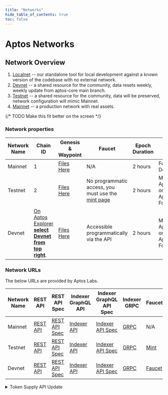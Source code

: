```yaml
---
title: "Networks"
hide_table_of_contents: true
toc: false
---
```


# Aptos Networks

## Network Overview

1. [Localnet](http://127.0.0.1:8080) -- our standalone tool for local development against a known version of the codebase with no external network.
2. [Devnet](https://api.devnet.aptoslabs.com/v1/spec#/) -- a shared resource for the community, data resets weekly, weekly update from aptos-core main branch.
3. [Testnet](https://api.testnet.aptoslabs.com/v1/spec#/) -- a shared resource for the community, data will be preserved, network configuration will mimic Mainnet.
4. [Mainnet](https://api.mainnet.aptoslabs.com/v1/spec#/) -- a production network with real assets.

{/* TODO Make this fit better on the screen */}

### Network properties

| Network Name | Chain ID                                                                                              | Genesis & Waypoint                                                           | Faucet                                                                | Epoch Duration | Network Provider                                    | Release Cadence | Wipe Cadence |
|--------------|-------------------------------------------------------------------------------------------------------|------------------------------------------------------------------------------|-----------------------------------------------------------------------|----------------|-----------------------------------------------------|-----------------|--------------|
| Mainnet      | 1                                                                                                     | [Files Here](https://github.com/aptos-labs/aptos-networks/tree/main/mainnet) | N/A                                                                   | 2 hours        | Fully Decentralized                                 | Monthly, varies | Never        |
| Testnet      | 2                                                                                                     | [Files Here](https://github.com/aptos-labs/aptos-networks/tree/main/testnet) | No programmatic access, you must use the [mint page](/network/faucet) | 2 hours        | Managed by Aptos Labs on behalf of Aptos Foundation | Monthly, varies | Never        |
| Devnet       | [On Aptos Explorer **select Devnet from top right**](https://explorer.aptoslabs.com/?network=Devnet). | [Files Here](https://github.com/aptos-labs/aptos-networks/tree/main/devnet)  | Accessible programmatically via the API                               | 2 hours        | Managed by Aptos Labs on behalf of Aptos Foundation | Weekly          | On update    |


### Network URLs

The below URLs are provided by Aptos Labs.

| Network Name | REST API                                         | REST API Spec                                                | Indexer GraphQL API                                         | Indexer GraphQL API Spec                                                                                          | Indexer GRPC                               | Faucet                                          | Current Token Supply API                                |
|--------------|--------------------------------------------------|--------------------------------------------------------------|-------------------------------------------------------------|-------------------------------------------------------------------------------------------------------------------|--------------------------------------------|-------------------------------------------------|---------------------------------------------------------|
| Mainnet      | [REST API](https://api.mainnet.aptoslabs.com/v1) | [REST API Spec](https://api.mainnet.aptoslabs.com/v1/spec#/) | [Indexer API](https://api.mainnet.aptoslabs.com/v1/graphql) | [Indexer API Spec](https://cloud.hasura.io/public/graphiql?endpoint=https://api.mainnet.aptoslabs.com/v1/graphql) | [GRPC](https://grpc.mainnet.aptoslabs.com) | N/A                                             | [API](https://aptos-supply.dev.gcp.aptosdev.com/supply) |
| Testnet      | [REST API](https://api.testnet.aptoslabs.com/v1) | [REST API Spec](https://api.testnet.aptoslabs.com/v1/spec#/) | [Indexer API](https://api.testnet.aptoslabs.com/v1/graphql) | [Indexer API Spec](https://cloud.hasura.io/public/graphiql?endpoint=https://api.testnet.aptoslabs.com/v1/graphql) | [GRPC](https://grpc.testnet.aptoslabs.com) | [Mint](/network/faucet)                         | N/A                                                     |
| Devnet       | [REST API](https://api.devnet.aptoslabs.com/v1)  | [REST API Spec](https://api.devnet.aptoslabs.com/v1/spec#/)  | [Indexer API](https://api.devnet.aptoslabs.com/v1/graphql)  | [Indexer API Spec](https://cloud.hasura.io/public/graphiql?endpoint=https://api.devnet.aptoslabs.com/v1/graphql)  | [GRPC](https://grpc.devnet.aptoslabs.com)  | [Faucet](https://faucet.devnet.aptoslabs.com/)  | N/A                                                     |

<details>
<summary>Token Supply API Update</summary>
On December 12, 2024, the Aptos Foundation updated its current token supply API. This updated version of the API more accurately reflects the current circulating supply of mainnet by updating the circulating supply number as of the beginning of the current monthly period. The previous version of the API reported the circulating supply as of the prior monthly period. There have been no changes to the network’s circulating supply schedule and the network’s circulating supply remains consistent with the original tokenomics as published [here](https://aptosfoundation.org/currents/aptos-tokenomics-overview).
</details>
